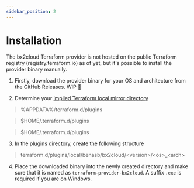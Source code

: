 ```yaml
---
sidebar_position: 2
---
```



# Installation

The bx2cloud Terraform provider is not hosted on the public Terraform registry (registry.terraform.io) as of yet, but it's possible to install the provider binary manually.

1. Firstly, download the provider binary for your OS and architecture from the GitHub Releases. WIP 🚧

2. Determine your [implied Terraform local mirror directory](https://developer.hashicorp.com/terraform/cli/config/config-file#implied-local-mirror-directories)
<Tabs groupId="operating-systems">
  <TabItem value="win" label="Windows">
    <blockquote>%APPDATA%/terraform.d/plugins</blockquote>
  </TabItem>
  <TabItem value="mac" label="macOS">
    <blockquote>$HOME/.terraform.d/plugins</blockquote>
  </TabItem>
  <TabItem value="linux" label="Linux">
    <blockquote>$HOME/.terraform.d/plugins</blockquote>
  </TabItem>
</Tabs>

3. In the plugins directory, create the following structure

> terraform.d/plugins/local/benasb/bx2cloud/\<version\>/\<os\>_\<arch\>

4. Place the downloaded binary into the newly created directory and make sure that it is named as `terraform-provider-bx2cloud`. A suffix `.exe` is required if you are on Windows.

